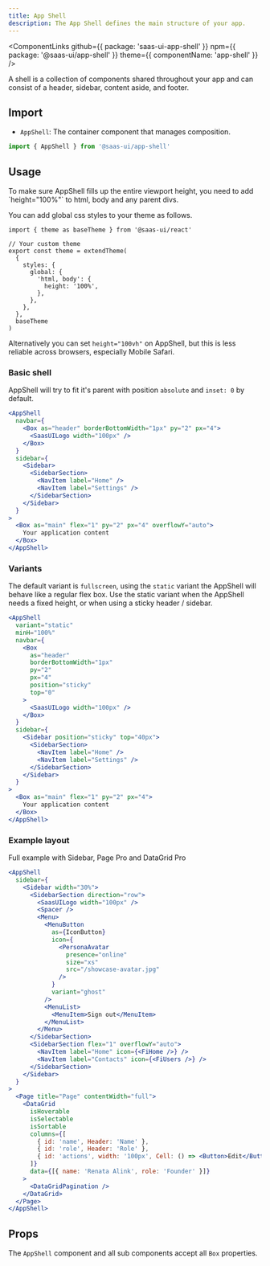 ```yaml
---
title: App Shell
description: The App Shell defines the main structure of your app.
---
```


<ComponentLinks
  github={{ package: 'saas-ui-app-shell' }}
  npm={{ package: '@saas-ui/app-shell' }}
  theme={{ componentName: 'app-shell' }}
/>

A shell is a collection of components shared throughout your app and can consist of a header, sidebar, content aside, and footer.

## Import

- `AppShell`: The container component that manages composition.

```ts
import { AppShell } from '@saas-ui/app-shell'
```

## Usage

<Info status="info">
  To make sure AppShell fills up the entire viewport height, you need to add
  `height="100%"` to html, body and any parent divs.
</Info>

You can add global css styles to your theme as follows.

```tsx
import { theme as baseTheme } from '@saas-ui/react'

// Your custom theme
export const theme = extendTheme(
  {
    styles: {
      global: {
        'html, body': {
          height: '100%',
        },
      },
    },
  },
  baseTheme
)
```

Alternatively you can set `height="100vh"` on AppShell, but this is less
reliable across browsers, especially Mobile Safari.

### Basic shell

AppShell will try to fit it's parent with position `absolute` and `inset: 0` by default.

```jsx height=400px overflow=hidden
<AppShell
  navbar={
    <Box as="header" borderBottomWidth="1px" py="2" px="4">
      <SaasUILogo width="100px" />
    </Box>
  }
  sidebar={
    <Sidebar>
      <SidebarSection>
        <NavItem label="Home" />
        <NavItem label="Settings" />
      </SidebarSection>
    </Sidebar>
  }
>
  <Box as="main" flex="1" py="2" px="4" overflowY="auto">
    Your application content
  </Box>
</AppShell>
```

### Variants

The default variant is `fullscreen`, using the `static` variant the AppShell will behave like a regular flex box.
Use the static variant when the AppShell needs a fixed height, or when using a sticky header / sidebar.

```jsx height=400px overflow=hidden
<AppShell
  variant="static"
  minH="100%"
  navbar={
    <Box
      as="header"
      borderBottomWidth="1px"
      py="2"
      px="4"
      position="sticky"
      top="0"
    >
      <SaasUILogo width="100px" />
    </Box>
  }
  sidebar={
    <Sidebar position="sticky" top="40px">
      <SidebarSection>
        <NavItem label="Home" />
        <NavItem label="Settings" />
      </SidebarSection>
    </Sidebar>
  }
>
  <Box as="main" flex="1" py="2" px="4">
    Your application content
  </Box>
</AppShell>
```

### Example layout

Full example with Sidebar, Page <Badge bg="primary.500" >Pro</Badge> and DataGrid <Badge bg="primary.500" >Pro</Badge>

```jsx height=400px overflow=hidden
<AppShell
  sidebar={
    <Sidebar width="30%">
      <SidebarSection direction="row">
        <SaasUILogo width="100px" />
        <Spacer />
        <Menu>
          <MenuButton
            as={IconButton}
            icon={
              <PersonaAvatar
                presence="online"
                size="xs"
                src="/showcase-avatar.jpg"
              />
            }
            variant="ghost"
          />
          <MenuList>
            <MenuItem>Sign out</MenuItem>
          </MenuList>
        </Menu>
      </SidebarSection>
      <SidebarSection flex="1" overflowY="auto">
        <NavItem label="Home" icon={<FiHome />} />
        <NavItem label="Contacts" icon={<FiUsers />} />
      </SidebarSection>
    </Sidebar>
  }
>
  <Page title="Page" contentWidth="full">
    <DataGrid
      isHoverable
      isSelectable
      isSortable
      columns={[
        { id: 'name', Header: 'Name' },
        { id: 'role', Header: 'Role' },
        { id: 'actions', width: '100px', Cell: () => <Button>Edit</Button> },
      ]}
      data={[{ name: 'Renata Alink', role: 'Founder' }]}
    >
      <DataGridPagination />
    </DataGrid>
  </Page>
</AppShell>
```

## Props

The `AppShell` component and all sub components accept all `Box` properties.

<PropsTable of="AppShell" />

